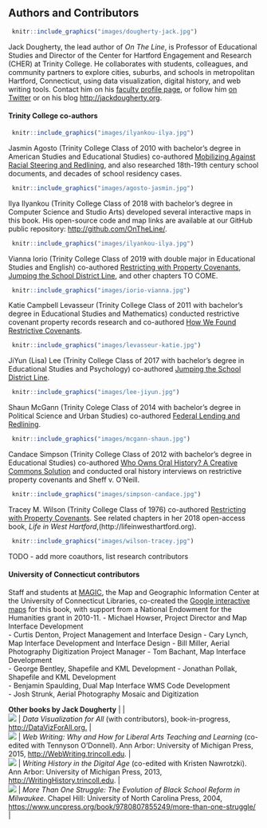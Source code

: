 ## Authors and Contributors {-}
<!-- Best display method so far is uniform 150x150 300dpi JPG (not PNG) images, not in table -->

```r
 knitr::include_graphics("images/dougherty-jack.jpg")
```
Jack Dougherty, the lead author of *On The Line*, is Professor of Educational Studies and Director of the Center for Hartford Engagement and Research (CHER) at Trinity College. He collaborates with students, colleagues, and community partners to explore cities, suburbs, and schools in metropolitan Hartford, Connecticut, using data visualization, digital history, and web writing tools. Contact him on his [faculty profile page](http://internet2.trincoll.edu/facprofiles/Default.aspx?fid=1004266), or follow him [on Twitter](http://twitter.com/doughertyjack) or on his blog <http://jackdougherty.org>.

#### Trinity College co-authors {-}
```r
 knitr::include_graphics("images/ilyankou-ilya.jpg")
```
Jasmin Agosto (Trinity College Class of 2010 with bachelor's degree in American Studies and Educational Studies) co-authored [Mobilizing Against Racial Steering and Redlining](challenging.html#mobilizing-against-racial-steering-and-redlining), and also researched 18th-19th century school documents, and decades of school residency cases.
```r
 knitr::include_graphics("images/agosto-jasmin.jpg")
```
Ilya Ilyankou (Trinity College Class of 2018 with bachelor's degree in Computer Science and Studio Arts) developed several interactive maps in this book. His open-source code and map links are available at our GitHub public repository: <http://github.com/OnTheLine/>.
```r
 knitr::include_graphics("images/ilyankou-ilya.jpg")
```
Vianna Iorio (Trinity College Class of 2019 with double major in Educational Studies and English) co-authored [Restricting with Property Covenants](separating.html#restricting-with-property-covenants), [Jumping the School District Line](challenging.html#jumping-the-school-district-line), and other chapters TO COME.
```r
 knitr::include_graphics("images/iorio-vianna.jpg")
```
Katie Campbell Levasseur (Trinity College Class of 2011 with bachelor's degree in Educational Studies and Mathematics) conducted restrictive covenant property records research and co-authored [How We Found Restrictive Covenants](teaching-researching.html#how-we-found-restrictive-covenants).
```r
 knitr::include_graphics("images/levasseur-katie.jpg")
```
JiYun (Lisa) Lee (Trinity College Class of 2017 with bachelor's degree in Educational Studies and Psychology) co-authored [Jumping the School District Line](challenging.html#jumping-the-school-district-line).
```r
 knitr::include_graphics("images/lee-jiyun.jpg")
```
Shaun McGann (Trinity Colege Class of 2014 with bachelor's degree in Political Science and Urban Studies) co-authored [Federal Lending and Redlining](separating.html#federal-lending-and-redlining).
```r
 knitr::include_graphics("images/mcgann-shaun.jpg")
```
Candace Simpson (Trinity College Class of 2012 with bachelor's degree in Educational Studies) co-authored [Who Owns Oral History? A Creative Commons Solution](teaching-researching.html#who-owns-oral-history-a-creative-commons-solution) and conducted oral history interviews on restrictive property covenants and Sheff v. O'Neill.
```r
 knitr::include_graphics("images/simpson-candace.jpg")
```
Tracey M. Wilson (Trinity College Class of 1976) co-authored [Restricting with Property Covenants](separating.html#restricting-with-property-covenants). See related chapters in her 2018 open-access book, *Life in West Hartford*,(http://lifeinwesthartford.org).
```r
 knitr::include_graphics("images/wilson-tracey.jpg")
```

TODO - add more coauthors, list research contributors

#### University of Connecticut contributors {-}
Staff and students at [MAGIC](http://magic.lib.uconn.edu), the Map and Geographic Information Center at the University of Connecticut Libraries, co-created the [Google interactive maps](mapping-publishing.html) for this book, with support from a National Endowment for the Humanities grant in 2010-11.
- Michael Howser, Project Director and Map Interface Development  
- Curtis Denton, Project Management and Interface Design
- Cary Lynch, Map Interface Development and Interface Design
- Bill Miller, Aerial Photography Digitization Project Manager
- Tom Bachant, Map Interface Development  
- George Bentley, Shapefile and KML Development
- Jonathan Pollak, Shapefile and KML Development  
- Benjamin Spaulding, Dual Map Interface WMS Code Development  
- Josh Strunk, Aerial Photography Mosaic and Digitization  

| **Other books by Jack Dougherty** |  |
| ![](images/coverDataVizForAll165w.jpg)  | *Data Visualization for All* (with contributors), book-in-progress, <http://DataVizForAll.org.>  |
| ![](images/coverWebWriting165w.jpg)  | *Web Writing: Why and How for Liberal Arts Teaching and Learning* (co-edited with Tennyson O'Donnell). Ann Arbor: University of Michigan Press, 2015, <http://WebWriting.trincoll.edu>.  |
| ![](images/coverWHDA165w.jpg)  |  *Writing History in the Digital Age* (co-edited with Kristen Nawrotzki). Ann Arbor: University of Michigan Press, 2013, <http://WritingHistory.trincoll.edu>.            |
| ![](images/coverMTOS165w.jpg)  |  *More Than One Struggle: The Evolution of Black School Reform in Milwaukee*. Chapel Hill: University of North Carolina Press, 2004, <https://www.uncpress.org/book/9780807855249/more-than-one-struggle/>   |
